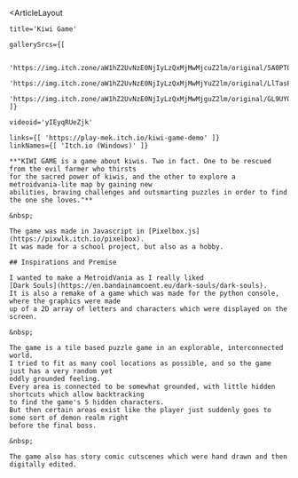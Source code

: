 

<ArticleLayout 

    title='Kiwi Game'

    gallerySrcs={[

        'https://img.itch.zone/aW1hZ2UvNzE0NjIyLzQxMjMwMjcuZ2lm/original/5A0PTO.gif',
        'https://img.itch.zone/aW1hZ2UvNzE0NjIyLzQxMjMwMjYuZ2lm/original/LlTasP.gif',
        'https://img.itch.zone/aW1hZ2UvNzE0NjIyLzQxMjMwMjguZ2lm/original/GL9UYO.gif',
    ]}

    videoid='yIEyqRUeZjk'

    links={[ 'https://play-mek.itch.io/kiwi-game-demo' ]}
    linkNames={[ 'Itch.io (Windows)' ]}
>
    **"KIWI GAME is a game about kiwis. Two in fact. One to be rescued from the evil farmer who thirsts
    for the sacred power of kiwis, and the other to explore a metroidvania-lite map by gaining new
    abilities, braving challenges and outsmarting puzzles in order to find the one she loves."**

    &nbsp;  

    The game was made in Javascript in [Pixelbox.js](https://pixwlk.itch.io/pixelbox).
    It was made for a school project, but also as a hobby.

    ## Inspirations and Premise 
 
    I wanted to make a MetroidVania as I really liked
    [Dark Souls](https://en.bandainamcoent.eu/dark-souls/dark-souls).
    It is also a remake of a game which was made for the python console, where the graphics were made
    up of a 2D array of letters and characters which were displayed on the screen.

    &nbsp;  

    The game is a tile based puzzle game in an explorable, interconnected world.
    I tried to fit as many cool locations as possible, and so the game just has a very random yet
    oddly grounded feeling.
    Every area is connected to be somewhat grounded, with little hidden shortcuts which allow backtracking
    to find the game's 5 hidden characters.
    But then certain areas exist like the player just suddenly goes to some sort of demon realm right
    before the final boss.

    &nbsp;  

    The game also has story comic cutscenes which were hand drawn and then digitally edited.

</ArticleLayout>
